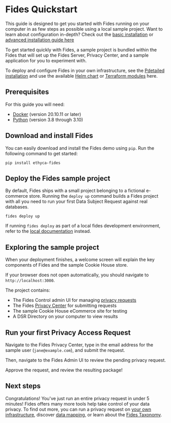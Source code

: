 
<NextSeo
  title="Getting started with Fides"
  description="The following guides will get you up and running with Fides locally, starting you on your privacy engineering journey."
/>

# Fides Quickstart

<Callout emoji="" type="info">This guide is designed to get you started with Fides running on your computer in as few steps as possible using a local sample project. Want to learn about configuration in-depth? Check out the [basic installation](/dev-docs/get-started/installation) or [advanced installation guide here](/dev-docs/get-started/advanced)</Callout>

To get started quickly with Fides, a sample project is bundled within the Fides that will set up the Fides Server, Privacy Center, and a sample application for you to experiment with.

To deploy and configure Fides in your own infrastructure, see the [Pdetailed installation](/dev-docs/get-started/advanced) and use the available [Helm chart](/dev-docs/get-started/advanced#using-helm-recommended-if-using-kubernetes) or [Terraform modules](/dev-docs/get-started/advanced#using-terraform) here.

## Prerequisites

For this guide you will need:

*  [Docker](https://www.docker.com/products/docker-desktop) (version 20.10.11 or later)
*  [Python](https://www.python.org/downloads/) (version 3.8 through 3.10) 


## Download and install Fides
You can easily download and install the Fides demo using `pip`. Run the following command to get started:

```console filename="
pip install ethyca-fides
```

## Deploy the Fides sample project
By default, Fides ships with a small project belonging to a fictional e-commerce store. Running the `deploy up` command builds a Fides project with all you need to run your first Data Subject Request against real databases.

```
fides deploy up
```

<Callout type="info" emoji="">If running `fides deploy` as part of a local fides development environment, refer to the [local documentation](/community/development/dev_deployment) instead.</Callout>

## Exploring the sample project
When your deployment finishes, a welcome screen will explain the key components of Fides and the sample Cookie House store. 

If your browser does not open automatically, you should navigate to `http://localhost:3000`.

The project contains:

* The Fides Control admin UI for managing [privacy requests](/tutorials/privacy-requests)
* The Fides [Privacy Center](/dev-docs/configuration/privacy-requests/privacy-center) for submitting requests
* The sample Cookie House eCommerce site for testing
* A DSR Directory on your computer to view results

## Run your first Privacy Access Request
Navigate to the Fides Privacy Center, type in the email address for the sample user (`jane@example.com`), and submit the request.

Then, navigate  to the Fides Admin UI to review the pending privacy request.

Approve the request, and review the resulting package! 

## Next steps
Congratulations! You've just run an entire privacy request in under 5 minutes! Fides offers many more tools help take control of your data privacy. To find out more, you can run a privacy request on [your own infrastructure](/tutorials/privacy-requests), discover [data mapping](/tutorials/data-mapping), or learn about the [Fides Taxonomy](https://ethyca.github.io/fideslang/).